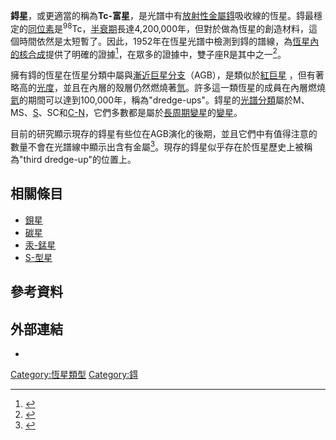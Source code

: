 '''鍀星'''，或更適當的稱為'''Tc-富星'''，是光譜中有[[放射性|放射性]][[金屬|金屬]][[鍀|鍀]]吸收線的恆星。鍀最穩定的[[同位素|同位素]]是<sup>98</sup>Tc，[[半衰期|半衰期]]長達4,200,000年，但對於做為恆星的創造材料，這個時間依然是太短暫了。因此，1952年在恆星光譜中檢測到鍀的譜線，為[[恆星核合成|恆星內的核合成]]提供了明確的證據<ref>{{cite journal | author=S. Paul W. Merrill | title=Spectroscopic Observations of Stars of Class S | journal=The Astrophysical Journal | volume=116 | year=1952 | pages=21 | doi=10.1086/145589 | url=http://adsabs.harvard.edu/abs/1952ApJ...116...21M | access-date=2009-09-28 | archive-date=2018-11-07 | archive-url=https://web.archive.org/web/20181107034425/http://adsabs.harvard.edu/abs/1952ApJ...116...21M | dead-url=no }}</ref>，在眾多的證據中，雙子座R是其中之一<ref>{{cite web | url = http://articles.adsabs.harvard.edu/cgi-bin/nph-iarticle_query?bibcode=1952ApJ...116...21M&db_key=AST&page_ind=1&plate_select=NO&data_type=GIF&type=SCREEN_GIF&classic=YES | title = "Spectroscopic Observations of Stars of Class S", page 22 | author = S. Paul W. Merrill | access-date = 2009-09-28 | archive-date = 2019-07-01 | archive-url = https://web.archive.org/web/20190701142220/http://articles.adsabs.harvard.edu/cgi-bin/nph-iarticle_query?bibcode=1952ApJ...116...21M&db_key=AST&page_ind=1&plate_select=NO&data_type=GIF&type=SCREEN_GIF&classic=YES | dead-url = no }}</ref>。

擁有鍀的恆星在恆星分類中屬與[[漸近巨星分支|漸近巨星分支]]（AGB），是類似於[[紅巨星|紅巨星]]
，但有著略高的[[光度|光度]]，並且在內層的殼層仍然燃燒著[[氫|氫]]。許多這一類恆星的成員在內層燃燒[[氦|氦]]的期間可以達到100,000年，稱為"dredge-ups"。鍀星的[[恆星分類|光譜分類]]屬於M、MS、[[S-型星|S]]、SC和[[碳星|C-N]]，它們多數都是屬於[[長周期變星|長周期變星]]的[[變星|變星]]。

目前的研究顯示現存的鍀星有些位在AGB演化的後期，並且它們中有值得注意的數量不會在光譜線中顯示出含有金屬<ref>{{cite arXiv | author = T. Lebzelter and J. Hron.| eprint = astro-ph/0310018 | title = Technetium and the third dredge up in AGB stars. I. Field stars | year = 2003 | version = v1 }}</ref>。現存的鍀星似乎存在於恆星歷史上被稱為"third dredge-up"的位置上。

== 相關條目 ==
* [[鋇星|鋇星]]
* [[碳星|碳星]]
* [[汞-錳星|汞-錳星]]
* [[S-型星|S-型星]]

== 參考資料 ==
{{Reflist}}

== 外部連結 ==
* {{cite web
 |url         = http://www.daviddarling.info/encyclopedia/T/technetium_star.html
 |publisher   = On the [http://www.daviddarling.info/ Daviddarling.info] site
 |author      = [[David_Darling_(astronomer)|David Darling]]
 |title       = technetium star
 |deadurl     = yes
 |archiveurl  = https://web.archive.org/web/20110622082036/http://www.daviddarling.info/encyclopedia/T/technetium_star.html
 |archivedate = 2011年6月22日
 |df          = 
}}

{{恆星}}

[[Category:恆星類型|Category:恆星類型]]
[[Category:鍀|Category:鍀]]